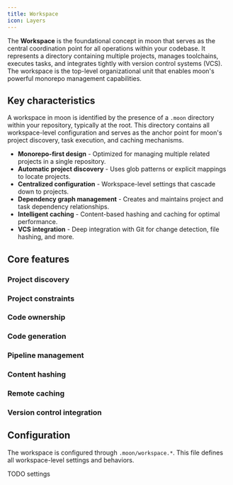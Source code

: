 ```yaml
---
title: Workspace
icon: Layers
---
```


The **Workspace** is the foundational concept in moon that serves as the central coordination point for all operations within your codebase. It represents a directory containing multiple projects, manages toolchains, executes tasks, and integrates tightly with version control systems (VCS). The workspace is the top-level organizational unit that enables moon's powerful monorepo management capabilities.

## Key characteristics

A workspace in moon is identified by the presence of a `.moon` directory within your repository, typically at the root. This directory contains all workspace-level configuration and serves as the anchor point for moon's project discovery, task execution, and caching mechanisms.

- **Monorepo-first design** - Optimized for managing multiple related projects in a single repository.
- **Automatic project discovery** - Uses glob patterns or explicit mappings to locate projects.
- **Centralized configuration** - Workspace-level settings that cascade down to projects.
- **Dependency graph management** - Creates and maintains project and task dependency relationships.
- **Intelligent caching** - Content-based hashing and caching for optimal performance.
- **VCS integration** - Deep integration with Git for change detection, file hashing, and more.

## Core features

### Project discovery

### Project constraints

### Code ownership

### Code generation

### Pipeline management

### Content hashing

### Remote caching

### Version control integration

## Configuration

The workspace is configured through `.moon/workspace.*`. This file defines all workspace-level settings and behaviors.

TODO settings

